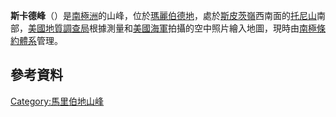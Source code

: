 '''斯卡德峰'''（{{lang-en|Scudder Peak}}）是[[南極洲|南極洲]]的山峰，位於[[瑪麗伯德地|瑪麗伯德地]]，處於[[斯皮茨嶺|斯皮茨嶺]]西南面的[[托尼山|托尼山]]南部，[[美國地質調查局|美國地質調查局]]根據測量和[[美國海軍|美國海軍]]拍攝的空中照片繪入地圖，現時由[[南極條約體系|南極條約體系]]管理。

{{coord|75|53|S|115|12|W|display=title}}

==參考資料==
{{usgs-gazetteer}}

{{DEFAULTSORT:Scudder Peak}}
[[Category:馬里伯地山峰|Category:馬里伯地山峰]]


{{MarieByrdLand-geo-stub}}